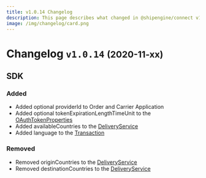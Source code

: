 ```yaml
---
title: v1.0.14 Changelog
description: This page describes what changed in @shipengine/connect v1.0.14
image: /img/changelog/card.png
---
```


Changelog `v1.0.14` <small>(2020-11-xx)</small>
=========================================================

SDK
---------------------------------------
### Added
* Added optional providerId to Order and Carrier Application
* Added optional tokenExpirationLengthTimeUnit to the [OAuthTokenProperties](../docs/oauth/oauth-config)
* Added availableCountries to the [DeliveryService](../docs/reference/delivery-service.mdx)
* Added language to the [Transaction](../docs/reference/transaction.mdx)

### Removed
* Removed originCountries to the [DeliveryService](../docs/reference/delivery-service.mdx)
* Removed destinationCountries to the [DeliveryService](../docs/reference/delivery-service.mdx)
